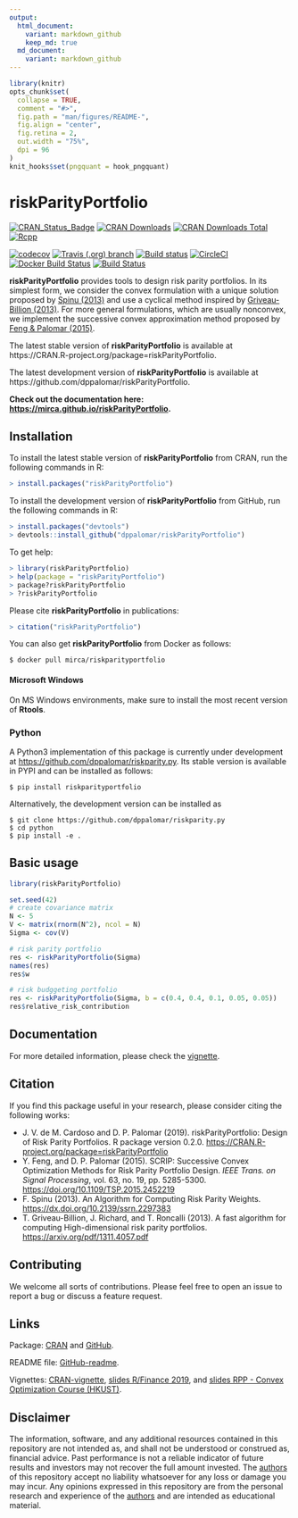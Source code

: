 ```yaml
---
output:
  html_document:
    variant: markdown_github
    keep_md: true  
  md_document:
    variant: markdown_github
---
```


<!-- README.md is generated from README.Rmd. Please edit that file -->

```r
library(knitr)
opts_chunk$set(
  collapse = TRUE,
  comment = "#>",
  fig.path = "man/figures/README-",
  fig.align = "center",
  fig.retina = 2,
  out.width = "75%",
  dpi = 96
)
knit_hooks$set(pngquant = hook_pngquant)
```


# riskParityPortfolio

[![CRAN_Status_Badge](https://www.r-pkg.org/badges/version/riskParityPortfolio)](https://CRAN.R-project.org/package=riskParityPortfolio)
[![CRAN Downloads](https://cranlogs.r-pkg.org/badges/riskParityPortfolio)](https://CRAN.R-project.org/package=riskParityPortfolio)
[![CRAN Downloads Total](https://cranlogs.r-pkg.org/badges/grand-total/riskParityPortfolio?color=brightgreen)](https://CRAN.R-project.org/package=riskParityPortfolio)
[![Rcpp](https://img.shields.io/badge/powered%20by-Rcpp-orange.svg?style=flat)](http://www.rcpp.org/)

[![codecov](https://codecov.io/gh/mirca/riskParityPortfolio/branch/master/graph/badge.svg)](https://codecov.io/gh/mirca/riskParityPortfolio)
[![Travis (.org) branch](https://img.shields.io/travis/mirca/riskParityPortfolio/master.svg?label=travis-ci&style=flat-square)](https://travis-ci.org/mirca/riskParityPortfolio)
[![Build status](https://img.shields.io/appveyor/ci/mirca/riskParityPortfolio.svg?label=windows&style=flat-square&logo=appveyor)](https://ci.appveyor.com/project/mirca/riskparityportfolio/branch/master)
[![CircleCI](https://circleci.com/gh/mirca/riskParityPortfolio.svg?style=svg)](https://circleci.com/gh/mirca/riskParityPortfolio)
[![Docker Build Status](https://img.shields.io/docker/build/mirca/riskparityportfolio.svg)](https://hub.docker.com/r/mirca/riskparityportfolio/)
[![Build Status](https://dev.azure.com/jvmirca/riskParityPortfolio/_apis/build/status/mirca.riskParityPortfolio?branchName=master)](https://dev.azure.com/jvmirca/riskParityPortfolio/_build/latest?definitionId=1&branchName=master)

**riskParityPortfolio** provides tools to design risk parity portfolios.
In its simplest form, we consider the convex formulation with a unique solution proposed by
[Spinu (2013)](https://dx.doi.org/10.2139/ssrn.2297383) and use a cyclical method inspired by
[Griveau-Billion (2013)](https://arxiv.org/pdf/1311.4057.pdf). For more general formulations,
which are usually nonconvex, we implement the successive convex approximation
method proposed by [Feng & Palomar (2015)](https://doi.org/10.1109/TSP.2015.2452219).

The latest stable version of **riskParityPortfolio** is available at https://CRAN.R-project.org/package=riskParityPortfolio.

The latest development version of **riskParityPortfolio** is available at https://github.com/dppalomar/riskParityPortfolio.

**Check out the documentation here: [https://mirca.github.io/riskParityPortfolio](https://mirca.github.io/riskParityPortfolio).**

## Installation
To install the latest stable version of **riskParityPortfolio** from CRAN, run the following commands in R:
```r
> install.packages("riskParityPortfolio")
```

To install the development version of **riskParityPortfolio** from GitHub, run the following commands in R:
```r
> install.packages("devtools")
> devtools::install_github("dppalomar/riskParityPortfolio")
```

To get help:
```r
> library(riskParityPortfolio)
> help(package = "riskParityPortfolio")
> package?riskParityPortfolio
> ?riskParityPortfolio
```

Please cite **riskParityPortfolio** in publications:
```r
> citation("riskParityPortfolio")
```

You can also get **riskParityPortfolio** from Docker as follows:
```
$ docker pull mirca/riskparityportfolio
```

#### Microsoft Windows
On MS Windows environments, make sure to install the most recent version of
**Rtools**.

### Python

A Python3 implementation of this package is currently under development at [https://github.com/dppalomar/riskparity.py](https://github.com/dppalomar/riskparity.py).
Its stable version is available in PYPI and can be installed as follows:
```
$ pip install riskparityportfolio
```

Alternatively, the development version can be installed as
```
$ git clone https://github.com/dppalomar/riskparity.py
$ cd python
$ pip install -e .
```

## Basic usage

```r
library(riskParityPortfolio)

set.seed(42)
# create covariance matrix
N <- 5
V <- matrix(rnorm(N^2), ncol = N)
Sigma <- cov(V)

# risk parity portfolio
res <- riskParityPortfolio(Sigma)
names(res)
res$w

# risk budggeting portfolio
res <- riskParityPortfolio(Sigma, b = c(0.4, 0.4, 0.1, 0.05, 0.05))
res$relative_risk_contribution
```

## Documentation
For more detailed information, please check the
[vignette](https://CRAN.R-project.org/package=riskParityPortfolio/vignettes/RiskParityPortfolio.html).

## Citation
If you find this package useful in your research, please consider citing the following works:

- J. V. de M. Cardoso and D. P. Palomar (2019). riskParityPortfolio:
  Design of Risk Parity Portfolios. R package version 0.2.0.
  <https://CRAN.R-project.org/package=riskParityPortfolio>
- Y. Feng, and D. P. Palomar (2015). SCRIP: Successive Convex Optimization Methods for
  Risk Parity Portfolio Design. _IEEE Trans. on Signal Processing_, vol. 63, no. 19,
  pp. 5285-5300. <https://doi.org/10.1109/TSP.2015.2452219>
- F. Spinu (2013). An Algorithm for Computing Risk Parity Weights.
  <https://dx.doi.org/10.2139/ssrn.2297383>
- T. Griveau-Billion, J. Richard, and T. Roncalli (2013). A fast algorithm for computing High-dimensional risk parity portfolios. <https://arxiv.org/pdf/1311.4057.pdf>


## Contributing
We welcome all sorts of contributions. Please feel free to open an issue
to report a bug or discuss a feature request.


## Links
Package: [CRAN](https://CRAN.R-project.org/package=riskParityPortfolio) and [GitHub](https://github.com/dppalomar/riskParityPortfolio).

README file: [GitHub-readme](https://github.com/dppalomar/riskParityPortfolio/blob/master/README.md).

Vignettes: [CRAN-vignette](https://CRAN.R-project.org/package=riskParityPortfolio/vignettes/RiskParityPortfolio.html),
[slides R/Finance 2019](https://docs.google.com/viewer?url=https://github.com/dppalomar/riskParityPortfolio/raw/master/vignettes/RFinance2019-slides.pdf), and
[slides RPP - Convex Optimization Course (HKUST)](https://docs.google.com/viewer?url=https://github.com/dppalomar/riskParityPortfolio/raw/master/vignettes/slides-ConvexOptimizationCourseHKUST.pdf).


## Disclaimer
The information, software, and any additional resources contained in this repository are not intended as,
and shall not be understood or construed as, financial advice.
Past performance is not a reliable indicator of future results and investors may not recover the full
amount invested.
The [authors](https://github.com/dppalomar/riskParityPortfolio/blob/master/AUTHORS.md) of this repository
accept no liability whatsoever for any loss or damage you may incur.  Any opinions expressed in this repository
are from the personal research and experience of the [authors](https://github.com/dppalomar/riskParityPortfolio/blob/master/AUTHORS.md) and are intended as educational material.

